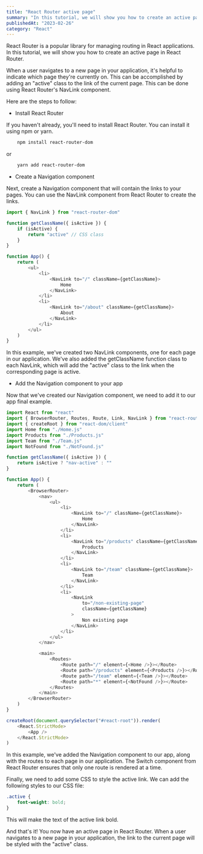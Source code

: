```yaml
---
title: "React Router active page"
summary: "In this tutorial, we will show you how to create an active page in React Router."
publishedAt: "2023-02-26"
category: "React"
---
```


React Router is a popular library for managing routing in React applications. In this tutorial, we will show you how to create an active page in React Router.

When a user navigates to a new page in your application, it's helpful to indicate which page they're currently on. This can be accomplished by adding an "active" class to the link of the current page. This can be done using React Router's NavLink component.

Here are the steps to follow:

-   Install React Router

If you haven't already, you'll need to install React Router. You can install it using npm or yarn.

```bash
    npm install react-router-dom
```

or

```bash
    yarn add react-router-dom
```

-   Create a Navigation component

Next, create a Navigation component that will contain the links to your pages. You can use the NavLink component from React Router to create the links.

```javascript
import { NavLink } from "react-router-dom"

function getClassName({ isActive }) {
	if (isActive) {
		return "active" // CSS class
	}
}

function App() {
	return (
		<ul>
			<li>
				<NavLink to="/" className={getClassName}>
					Home
				</NavLink>
			</li>
			<li>
				<NavLink to="/about" className={getClassName}>
					About
				</NavLink>
			</li>
		</ul>
	)
}
```

In this example, we've created two NavLink components, one for each page in our application. We've also added the <span className="text-blue-500">getClassName function</span> class to each NavLink, which will add the "active" class to the link when the corresponding page is active.

-   Add the Navigation component to your app

Now that we've created our Navigation component, we need to add it to our app final example.

```javascript
import React from "react"
import { BrowserRouter, Routes, Route, Link, NavLink } from "react-router-dom"
import { createRoot } from "react-dom/client"
import Home from "./Home.js"
import Products from "./Products.js"
import Team from "./Team.js"
import NotFound from "./NotFound.js"

function getClassName({ isActive }) {
	return isActive ? "nav-active" : ""
}

function App() {
	return (
		<BrowserRouter>
			<nav>
				<ul>
					<li>
						<NavLink to="/" className={getClassName}>
							Home
						</NavLink>
					</li>
					<li>
						<NavLink to="/products" className={getClassName}>
							Products
						</NavLink>
					</li>
					<li>
						<NavLink to="/team" className={getClassName}>
							Team
						</NavLink>
					</li>
					<li>
						<NavLink
							to="/non-existing-page"
							className={getClassName}
						>
							Non existing page
						</NavLink>
					</li>
				</ul>
			</nav>

			<main>
				<Routes>
					<Route path="/" element={<Home />}></Route>
					<Route path="/products" element={<Products />}></Route>
					<Route path="/team" element={<Team />}></Route>
					<Route path="*" element={<NotFound />}></Route>
				</Routes>
			</main>
		</BrowserRouter>
	)
}

createRoot(document.querySelector("#react-root")).render(
	<React.StrictMode>
		<App />
	</React.StrictMode>
)
```

In this example, we've added the Navigation component to our app, along with the routes to each page in our application. The Switch component from React Router ensures that only one route is rendered at a time.

Finally, we need to add some CSS to style the active link. We can add the following styles to our CSS file:

```css
.active {
	font-weight: bold;
}
```

This will make the text of the active link bold.

And that's it! You now have an active page in React Router. When a user navigates to a new page in your application, the link to the current page will be styled with the "active" class.
